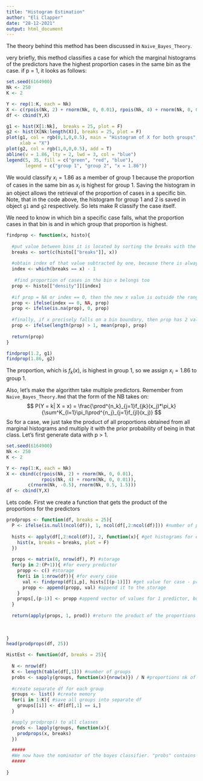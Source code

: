 ```yaml
---
title: "Histogram Estimation"
author: "Eli Clapper"
date: "28-12-2021"
output: html_document
---
```


The theory behind this method has been discussed in `Naive_Bayes_Theory`. 

very briefly, this method classifies a case for which the marginal histograms of the predictors have the highest proportion cases in the same bin as the case. if p = 1, it looks as follows:
```r
set.seed(6164900)
Nk <- 250
K <- 2

Y <- rep(1:K, each = Nk)
X <- c(rpois(Nk, 2) + rnorm(Nk, 0, 0.01), rpois(Nk, 4) + rnorm(Nk, 0, 0.01))
df <- cbind(Y,X)

g1 <- hist(X[1:Nk],  breaks = 25, plot = F)
g2 <- hist(X[Nk:length(X)], breaks = 25, plot = F)
plot(g1, col = rgb(0,1,0,0.5), main = "Histogram of X for both groups",
     xlab = "X")
plot(g2, col = rgb(1,0,0,0.5), add = T)
abline(v = 1.86, lty = 2, lwd = 3, col = "blue")
legend(5, 35, fill = c("green", "red", "blue"),
       legend = c("group 1", "group 2", "x = 1.86"))

```

We would classify $x_i = 1.86$ as a member of group 1 because the proportion of cases in the same bin as $x_i$ is highest for group 1. Saving the histogram in an object allows the retrieval of the proportion of cases in a specific bin. Note, that in the code above, the histogram for group 1 and 2 is saved in object `g1` and `g2` respectively. So lets make R classify the case itself.

We need to know in which bin a specific case falls, what the proportion cases in that bin is and in which group that proportion is highest. 

```r
findprop <- function(x, histo){
  
  #put value between bins it is located by sorting the breaks with the value     appended to it.
  breaks <- sort(c(histo[["breaks"]], x)) 
  
  #obtain index of that value subtracted by one, because there is always one more break than the length of the proportions per bin.
  index <- which(breaks == x) - 1 
  
   #find proportion of cases in the bin x belongs too
  prop <- histo[["density"]][index]
  
  #if prop = NA or index == 0, then the new x value is outside the range of the observed X and so there are no cases in that bin.
  prop <- ifelse(index == 0, NA, prop)
  prop <- ifelse(is.na(prop), 0, prop) 
  
  #finally, if x precisely falls on a bin boundary, then prop has 2 values so if that is the case, let us take the mean.
  prop <- ifelse(length(prop) > 1, mean(prop), prop)
  
  return(prop)
}

findprop(1.2, g1)
findprop(1.86, g2)
```
The proportion, which is $f_k(x)$, is highest in group 1, so we assign $x_i = 1.86$ to group 1. 

Also, let's make the algorithm take multiple predictors. Remember from `Naive_Bayes_Theory.Rmd` that the form of the NB takes on:
$$
  P(Y = k| X = x) = \frac{\prod^{n_k}_{j=1}f_{jk}(x_j)*\pi_k}{\sum^K_{l=1}\pi_l\prod^{n_j}_{j=1}f_{jl}(x_j)}
$$
So for a case, we just take the product of all proportions obtained from all marginal histograms and multiply it with the prior probability of being in that class. Let's first generate data with p > 1.
```r
set.seed(6164900)
Nk <- 250
K <- 2

Y <- rep(1:K, each = Nk)
X <- cbind(c(rpois(Nk, 2) + rnorm(Nk, 0, 0.01), 
             rpois(Nk, 4) + rnorm(Nk, 0, 0.01)),
        c(rnorm(Nk, -0.5), rnorm(Nk, 0.5, 1.5)))
df <- cbind(Y,X)
```


Lets code. First we create a function that gets the product of the proportions for the predictors
```r
prodprops <- function(df, breaks = 25){
  P <- ifelse(is.null(ncol(df)), 1, ncol(df[,2:ncol(df)])) #number of predictors
  
  hists <- apply(df[,2:ncol(df)], 2, function(x){ #get histograms for each predictor
    hist(x, breaks = breaks, plot = F)
  })
  
  props <- matrix(0, nrow(df), P) #storage
  for(p in 2:(P+1)){ #for every predictor
    propp <- c() #storage
    for(i in 1:nrow(df)){ #for every case
      val <- findprop(df[i,p], hists[[(p-1)]]) #get value for case - predictor
      propp <- append(propp, val) #append it to the storage
    }
    props[,(p-1)] <- propp #append vector of values for 1 predictor, but all cases to the storage.
  }
  
  return(apply(props, 1, prod)) #return the product of the proportions
  
  
  
}
head(prodprops(df, 25))
```

```r
HistEst <- function(df, breaks = 25){
  
  N <- nrow(df)
  K <- length(table(df[,1])) #number of groups
  probs <- sapply(groups, function(x){nrow(x)}) / N #proportions nk of N
  
  #create separate df for each group
  groups <- list() #create memory
  for(i in 1:K){ #save all groups into separate df
    groups[[i]] <- df[df[,1] == i,]
  }

  #apply prodprop() to all classes
  prods <- lapply(groups, function(x){
    prodprops(x, breaks)
  })

  #####
  #We now have the nominator of the bayes classifier. "probs" contains the priors and "prods" contains the products of the proportions of the bins in each predictor. We just need the denominator which is the sum of the prior * those products, so we are almost there...
  #####
  
} 
```


